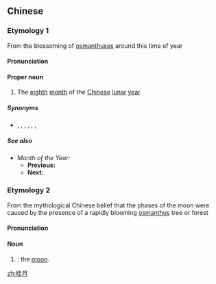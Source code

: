 ==Chinese==
{{zh-forms|[[osmanthus]]|[[moon]]<br>[[month]]}}

===Etymology 1===
From the blossoming of [[osmanthus]]es around this time of year

====Pronunciation====
{{zh-pron
|m=Guìyuè
|c=gwai3 jyut6
|cat=pn
}}

====Proper noun====
{{zh-proper noun}}

# {{lb|zh|archaic}} The [[eighth]] [[month]] of the [[Chinese]] [[lunar]] [[year]].

=====Synonyms=====
* {{zh-l|瑩月}}, {{zh-l|虹月}}, {{zh-l|吟秋}}, {{zh-l|鴉月}}, {{zh-l|壯月}}, {{zh-l|仲秋}}, {{zh-l|中秋}}

=====See also=====
* ''Month of the Year:'' {{zh-l|桂月}}
** '''Previous:''' {{zh-l|蘭月}}
** '''Next:''' {{zh-l|菊月}}

{{zh-cat|Chinese months}}

===Etymology 2===
From the mythological Chinese belief that the phases of the moon were caused by the presence of a rapidly blooming [[osmanthus]] tree or forest

====Pronunciation====
{{zh-pron
|m=guìyuè
|c=gwai3 jyut6
|cat=n
}}

====Noun====
{{zh-noun}}

# {{lb|zh|literary}} {{synonym of|月|lang=zh|nodot=a}}: the [[moon]].

[[zh:桂月]]